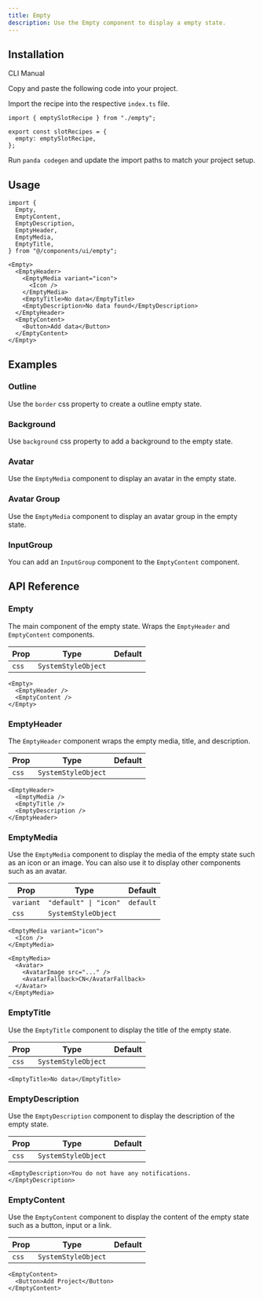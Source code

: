 ```yaml
---
title: Empty
description: Use the Empty component to display a empty state.
---
```


<ComponentPreview name="empty-demo" />

## Installation

<InstallationTabs>

<TabsList>
  <TabsTrigger value="cli">CLI</TabsTrigger>
  <TabsTrigger value="manual">Manual</TabsTrigger>
</TabsList>
<TabsContent value="cli">
  <PackageRunner command="nore-ui-cli@latest add empty" />
</TabsContent>

<TabsContent value="manual">

<Steps>

<Step>Copy and paste the following code into your project.</Step>

<ComponentSource name="empty.ts" type="slot-recipe" />

<ComponentSource name="empty.tsx" type="component" />

<Step>Import the recipe into the respective `index.ts` file.</Step>

```tsx
import { emptySlotRecipe } from "./empty";

export const slotRecipes = {
  empty: emptySlotRecipe,
};
```

<Step>Run `panda codegen` and update the import paths to match your project setup.</Step>

</Steps>

</TabsContent>

</InstallationTabs>

## Usage

```tsx
import {
  Empty,
  EmptyContent,
  EmptyDescription,
  EmptyHeader,
  EmptyMedia,
  EmptyTitle,
} from "@/components/ui/empty";
```

```tsx
<Empty>
  <EmptyHeader>
    <EmptyMedia variant="icon">
      <Icon />
    </EmptyMedia>
    <EmptyTitle>No data</EmptyTitle>
    <EmptyDescription>No data found</EmptyDescription>
  </EmptyHeader>
  <EmptyContent>
    <Button>Add data</Button>
  </EmptyContent>
</Empty>
```

## Examples

### Outline

Use the `border` css property to create a outline empty state.

<ComponentPreview name="empty-outline" />

### Background

Use `background` css property to add a background to the empty state.

<ComponentPreview name="empty-background" />

### Avatar

Use the `EmptyMedia` component to display an avatar in the empty state.

<ComponentPreview name="empty-avatar" />

### Avatar Group

Use the `EmptyMedia` component to display an avatar group in the empty state.

<ComponentPreview name="empty-avatar-group" />

### InputGroup

You can add an `InputGroup` component to the `EmptyContent` component.

<ComponentPreview name="empty-input-group" />

## API Reference

### Empty

The main component of the empty state. Wraps the `EmptyHeader` and `EmptyContent` components.

| Prop  | Type                | Default |
| ----- | ------------------- | ------- |
| `css` | `SystemStyleObject` |         |

```tsx
<Empty>
  <EmptyHeader />
  <EmptyContent />
</Empty>
```

### EmptyHeader

The `EmptyHeader` component wraps the empty media, title, and description.

| Prop  | Type                | Default |
| ----- | ------------------- | ------- |
| `css` | `SystemStyleObject` |         |

```tsx
<EmptyHeader>
  <EmptyMedia />
  <EmptyTitle />
  <EmptyDescription />
</EmptyHeader>
```

### EmptyMedia

Use the `EmptyMedia` component to display the media of the empty state such as an icon or an image. You can also use it to display other components such as an avatar.

| Prop      | Type                  | Default   |
| --------- | --------------------- | --------- |
| `variant` | `"default" \| "icon"` | `default` |
| `css`     | `SystemStyleObject`   |           |

```tsx
<EmptyMedia variant="icon">
  <Icon />
</EmptyMedia>
```

```tsx
<EmptyMedia>
  <Avatar>
    <AvatarImage src="..." />
    <AvatarFallback>CN</AvatarFallback>
  </Avatar>
</EmptyMedia>
```

### EmptyTitle

Use the `EmptyTitle` component to display the title of the empty state.

| Prop  | Type                | Default |
| ----- | ------------------- | ------- |
| `css` | `SystemStyleObject` |         |

```tsx
<EmptyTitle>No data</EmptyTitle>
```

### EmptyDescription

Use the `EmptyDescription` component to display the description of the empty state.

| Prop  | Type                | Default |
| ----- | ------------------- | ------- |
| `css` | `SystemStyleObject` |         |

```tsx
<EmptyDescription>You do not have any notifications.</EmptyDescription>
```

### EmptyContent

Use the `EmptyContent` component to display the content of the empty state such as a button, input or a link.

| Prop  | Type                | Default |
| ----- | ------------------- | ------- |
| `css` | `SystemStyleObject` |         |

```tsx
<EmptyContent>
  <Button>Add Project</Button>
</EmptyContent>
```
